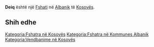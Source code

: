 {{Fshat në Kosovës
 | Emri                = Deiq
 | EmriAlt                = Deic,Deich,Deiq,Deiqi,Deis,Deič,Dejez,Dejeza,Dejëz,Dejëza,Novo Selo Deic,Novo Selo Deič,Novo Selo Devic,Деич
 | Emri (Rasa dhanore) = 
 | Figura              = 
 | Shteti              = Kosovës
 | Komuna              = Albanik
 | Kodi postar         = 
 | Sipërfaqja          = 

 | Popullsia           = 

 | Regj. i popullsisë  = 
 | Dend. e popullsisë  = 
 | Faqja zyrtare       = 
 <!--- Koordinatat ----> 
 | Gjerësia            = 42.61139
 | Gjatësia            = 20.55861
 | Lartësia            = 
}}
'''Deiq''' është një [[Fshati]] në [[Albanik]] të [[Kosovës]].

<!-- == Gjeografia == -->
<!-- == Historia == -->
<!-- == Demografia == -->
== Shih edhe ==
{{Komuna Albanik}}
{{Kosovo-Administrata-Cung}}

[[Kategoria:Fshatra në Kosovës]]
[[Kategoria:Fshatra në Kommunes Albanik]]
[[Kategoria:Vendbanime në Kosovës]]